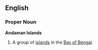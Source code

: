 ==English==
{{wikipedia}}
===Proper Noun===
'''Andaman Islands'''
#A group of [[island]]s in the [[Bay of Bengal]].